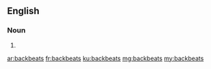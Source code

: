 ==English==

===Noun===
{{head|en|plural}}

# {{plural of|backbeat|lang=en|nocat=1}}

[[ar:backbeats]]
[[fr:backbeats]]
[[ku:backbeats]]
[[mg:backbeats]]
[[my:backbeats]]